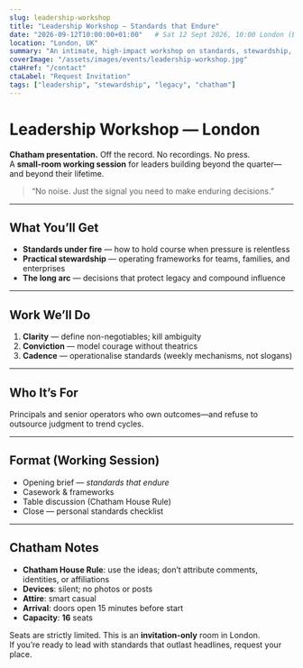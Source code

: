 ```yaml
---
slug: leadership-workshop
title: "Leadership Workshop — Standards that Endure"
date: "2026-09-12T10:00:00+01:00"   # Sat 12 Sept 2026, 10:00 London (BST)
location: "London, UK"
summary: "An intimate, high-impact workshop on standards, stewardship, and decision-making for leaders who build beyond their lifetime."
coverImage: "/assets/images/events/leadership-workshop.jpg"
ctaHref: "/contact"
ctaLabel: "Request Invitation"
tags: ["leadership", "stewardship", "legacy", "chatham"]
---
```


# Leadership Workshop — London

**Chatham presentation.** Off the record. No recordings. No press.  
A **small-room working session** for leaders building beyond the quarter—and beyond their lifetime.

> “No noise. Just the signal you need to make enduring decisions.”

---

## What You’ll Get

- **Standards under fire** — how to hold course when pressure is relentless  
- **Practical stewardship** — operating frameworks for teams, families, and enterprises  
- **The long arc** — decisions that protect legacy and compound influence

---

## Work We’ll Do

1. **Clarity** — define non-negotiables; kill ambiguity  
2. **Conviction** — model courage without theatrics  
3. **Cadence** — operationalise standards (weekly mechanisms, not slogans)

---

## Who It’s For

Principals and senior operators who own outcomes—and refuse to outsource judgment to trend cycles.

---

## Format (Working Session)

- Opening brief — *standards that endure*  
- Casework & frameworks  
- Table discussion (Chatham House Rule)  
- Close — personal standards checklist

---

## Chatham Notes

- **Chatham House Rule**: use the ideas; don’t attribute comments, identities, or affiliations  
- **Devices**: silent; no photos or posts  
- **Attire**: smart casual  
- **Arrival**: doors open 15 minutes before start  
- **Capacity**: **16** seats

Seats are strictly limited. This is an **invitation-only** room in London.  
If you’re ready to lead with standards that outlast headlines, request your place.

<script type="application/ld+json">
{
  "@context": "https://schema.org",
  "@type": "Event",
  "name": "Leadership Workshop — Standards that Endure",
  "startDate": "2026-09-12T10:00:00+01:00",
  "endDate": "2026-09-12T12:00:00+01:00",
  "eventAttendanceMode": "https://schema.org/OfflineEventAttendanceMode",
  "eventStatus": "https://schema.org/EventScheduled",
  "location": { "@type": "Place", "name": "London, UK" },
  "image": ["/assets/images/events/leadership-workshop.jpg"],
  "description": "Invitation-only, off-the-record working session for leaders building beyond the quarter.",
  "organizer": { "@type": "Organization", "name": "Abraham of London", "url": "https://abrahamoflondon.org" },
  "url": "https://abrahamoflondon.org/events/leadership-workshop"
}
</script>